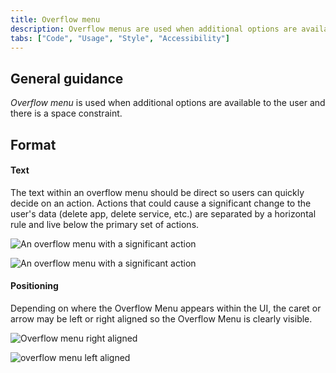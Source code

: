 ```yaml
---
title: Overflow menu
description: Overflow menus are used when additional options are available to the user and there is a space constraint.
tabs: ["Code", "Usage", "Style", "Accessibility"]
---
```


## General guidance

_Overflow menu_ is used when additional options are available to the user and there is a space constraint.

## Format

#### Text

The text within an overflow menu should be direct so users can quickly decide on an action. Actions that could cause a significant change to the user's data (delete app, delete service, etc.) are separated by a horizontal rule and live below the primary set of actions.

<Row>
<Column colLg={8}>

![An overflow menu with a significant action](images/overflow-menu-usage-1.png)

![An overflow menu with a significant action](images/overflow-menu-usage-1.png)

</Column>
</Row>

#### Positioning

Depending on where the Overflow Menu appears within the UI, the caret or arrow may be left or right aligned so the Overflow Menu is clearly visible.

<Row>
<Column colLg={8}>

![Overflow menu right aligned](images/overflow-menu-usage-2.png)

</Column>
</Row>

<Row>
<Column colLg={8}>

![overflow menu left aligned](images/overflow-menu-usage-3.png)

</Column>
</Row>
